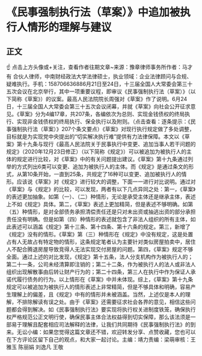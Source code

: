 # 《民事强制执行法（草案）》中追加被执行人情形的理解与建议
## 正文
☝ 点击上方头像或+关注，查看作者往期文章~来源：豫章律师事务所作者：马才有 合伙人律师，中南财经政法大学法律硕士，执业领域：企业法律顾问与合规、疑难执行。手机：158706636886月21日至24日，十三届全国人大常委会第三十五次会议在北京举行，其中一项重要议程，即审议《民事强制执行法（草案）》（以下简称《草案》）的议案。最高人民法院院长周强对《草案》作了说明。6月24日，十三届全国人大常委会第三十五次会议闭幕，并就《草案》向社会公开征求意见。《草案》分为4编17章，共207条，各编依次为总则、实现金钱债权的终局执行、实现非金钱债权的终局执行、保全执行以及附则。（点击查看：逐条提示：《民事强制执行法（草案）》207个条文要点）《草案》对现行执行规定做了多处调整，目标就是为实现党中央提出的“切实解决执行难”提供有力法律保障。本文以《草案》第十九条与现行《最高人民法院关于民事执行中变更、追加当事人若干问题的规定》（2020年12月23日修正）（以下简称《规定》）可以被追加为被执行人的主体的规定进行比较，对《草案》中的有关问题提出建议。《草案》第十九条通过列举的方式列出6类可以变更、追加为被执行人的主体。而《规定》是通过条文的形式，从第10条开始，一直到25条，共规定了16种可以变更、追加被执行人的情形。应该说《草案》对《规定》进行较大的调整，下面一一进行对比说明。通过对《草案》与《规定》的比较，可以发现，两者有以下几点异同之处：第一，《草案》的表述更加抽象。如第（一）、（二）种情形，无论是承受主体还是继承主体，表述上不如《规定》具体。第二，《草案》表述上更加精简，但是表述不够明确。如第（五）种情形，是对全部债务承担清偿责任还是只对未出资或抽逃出资的部分承担责任没有明确。但是如第（四）种情形的表述就包含了非法人组织的所有主体，如此表述可以涵盖《规定》第十三条、第十四条、第十六条的规定。第三，新增了《规定》没有的情形。《草案》第（三）种情形在《规定》中没有规定，这是处置占有人无故占有特定物的情形，这条规定笔者认为主要针对类似房屋拍卖中，居住人不配合腾退房屋导致竞得人无法实现交付房屋的问题。第四，《草案》规定不够全面。通过上述的对比发现，《规定》第十五条，法人分支机构作为被执行人的；第二十一条，公司未经清算即注销的；第二十二条，作为被执行人的法人或非法人组织出现解散事由后转让财产行为的；第二十四条，第三人在执行中作为保证人承诺代履行债务的行为。以上情形在《草案》中并未体现。综上，《草案》第十九条规定可以被追加为被执行人的情形表述上非常精简，但是不够具体和明确，容易产生理解上的偏差，且《规定》中有的情形并未被涵盖。当然，上述仅是本人的理解，不排除解读有误之处。由于《草案》还需要征求社会各界的意见，相信这些问题都会得到解决。如《民事强制执行法》要实现将执行权关进制度铁笼，确保执行权严格规范公正文明行使，确保民事主体合法权益得到切实保障，那么该法须是一部易于理解且配套相应司法解释的法律，让我们共同期待《民事强制执行法》的到来。无讼小编：如果您觉得这篇文章还不错，欢迎转发分享、点赞收藏，您也可以在下方评论区留下自己的观点，和大家一起讨论。主编：靖力责编：梁萌审核：王雅玉 陈丽娟 刘逸凡 王敬
